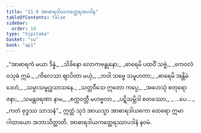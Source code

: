 ```yaml
---
title: "21.9 အာဓာရဒါယကတ္ထေရအပဒါန"
tableOfContents: false
sidebar:
  order: 10
type: "tipitaka"
basket: "su"
book: "ap1"
---
```



<DynamicBreadcrumb />

<Division number="40" book="ap1">

<Paragraph number="2805" type="verses" book="ap1">
_“အာဓာရကံ မယာ ဒိန္နံ,_  
_သိခိနော လောကဗန္ဓုနော;_  
_ဓာရေမိ ပထဝိံ သဗ္ဗံ,_  
_ကေဝလံ ဝသုဓံ ဣမံ._  

</Paragraph>

</Division>
<Division number="41" book="ap1">

<Paragraph number="2806" type="verses" book="ap1">
_ကိလေသာ ဈာပိတာ မယှံ,_  
_ဘဝါ သဗ္ဗေ သမူဟတာ;_  
_ဓာရေမိ အန္တိမံ ဒေဟံ,_  
_သမ္မာသမ္ဗုဒ္ဓသာသနေ._  

</Paragraph>

</Division>
<Division number="42" book="ap1">

<Paragraph number="2807" type="verses" book="ap1">
_သတ္တဝီသေ ဣတော ကပ္ပေ,_  
_အဟေသုံ စတုရော ဇနာ;_  
_သမန္တဝရဏာ နာမ,_  
_စက္ကဝတ္တီ မဟဗ္ဗလာ._  

</Paragraph>

</Division>
<Division number="43" book="ap1">

<Paragraph number="2808" type="verses" book="ap1">
_ပဋိသမ္ဘိဒါ စတဿော,_  
_ …ပေ… _  
_ကတံ ဗုဒ္ဓဿ သာသနံ”._  

</Paragraph>

<Paragraph number="2809" book="ap1">
ဣတ္ထံ သုဒံ အာယသ္မာ အာဓာရဒါယကော ထေရော ဣမာ ဂါထာယော အဘာသိတ္ထာတိ.

</Paragraph>
</Division>

<Paragraph number="2810" type="center" book="ap1">
အာဓာရဒါယကတ္ထေရဿာပဒါနံ နဝမံ.
</Paragraph>